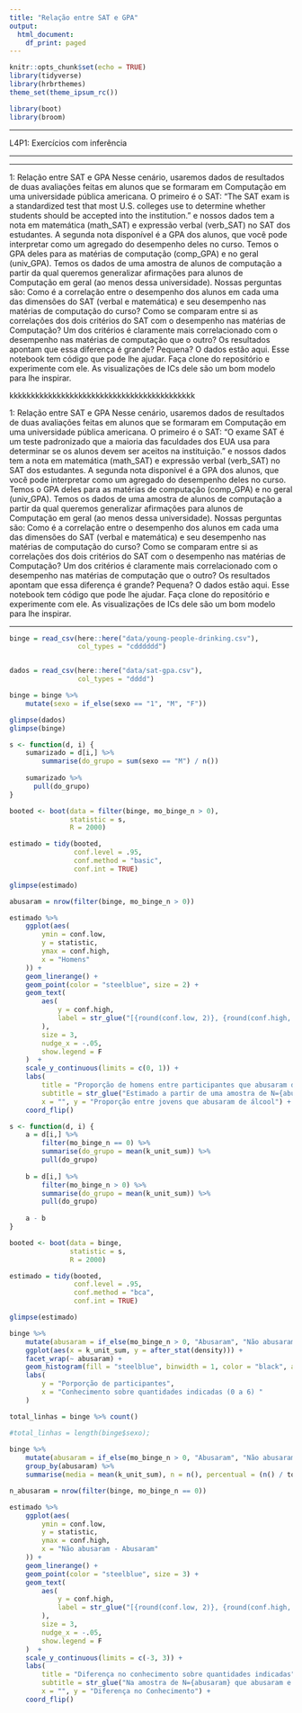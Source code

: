 ```yaml
---
title: "Relação entre SAT e GPA"
output:
  html_document:
    df_print: paged
---
```


```r
knitr::opts_chunk$set(echo = TRUE)
library(tidyverse)
library(hrbrthemes)
theme_set(theme_ipsum_rc())

library(boot)
library(broom)
```


---

L4P1: Exercícios com inferência

---


---

1: Relação entre SAT e GPA
Nesse cenário, usaremos dados de resultados de duas avaliações feitas em alunos que se formaram em Computação em uma universidade pública americana. O primeiro é o SAT: "The SAT exam is a standardized test that most U.S. colleges use to determine whether students should be accepted into the institution."  e nossos dados tem a nota em matemática (math_SAT) e expressão verbal (verb_SAT) no SAT dos estudantes. A segunda nota disponível é a GPA dos alunos, que você pode interpretar como um agregado do desempenho deles no curso. Temos o GPA deles para as matérias de computação (comp_GPA) e no geral (univ_GPA).
Temos os dados de uma amostra de alunos de computação a partir da qual queremos generalizar afirmações para alunos de Computação em geral (ao menos dessa universidade). Nossas perguntas são: 
Como é a correlação entre o desempenho dos alunos em cada uma das dimensões do SAT (verbal e matemática) e seu desempenho nas matérias de computação do curso? 
Como se comparam entre si as correlações dos dois critérios do SAT com o desempenho nas matérias de Computação? Um dos critérios é claramente mais correlacionado com o desempenho nas matérias de computação que o outro? Os resultados apontam que essa diferença é grande? Pequena? 
O dados estão aqui. Esse notebook tem código que pode lhe ajudar. Faça clone do repositório e experimente com ele. As visualizações de ICs dele são um bom modelo para lhe inspirar.


kkkkkkkkkkkkkkkkkkkkkkkkkkkkkkkkkkkkkkkkkkk


1: Relação entre SAT e GPA
Nesse cenário, usaremos dados de resultados de duas avaliações feitas em alunos que se formaram em Computação em uma universidade pública americana. O primeiro é o SAT: "O exame SAT é um teste padronizado que a maioria das faculdades dos EUA usa para determinar se os alunos devem ser aceitos na instituição."  e nossos dados tem a nota em matemática (math_SAT) e expressão verbal (verb_SAT) no SAT dos estudantes. A segunda nota disponível é a GPA dos alunos, que você pode interpretar como um agregado do desempenho deles no curso. Temos o GPA deles para as matérias de computação (comp_GPA) e no geral (univ_GPA).
Temos os dados de uma amostra de alunos de computação a partir da qual queremos generalizar afirmações para alunos de Computação em geral (ao menos dessa universidade). Nossas perguntas são: 
Como é a correlação entre o desempenho dos alunos em cada uma das dimensões do SAT (verbal e matemática) e seu desempenho nas matérias de computação do curso? 
Como se comparam entre si as correlações dos dois critérios do SAT com o desempenho nas matérias de Computação? Um dos critérios é claramente mais correlacionado com o desempenho nas matérias de computação que o outro? Os resultados apontam que essa diferença é grande? Pequena? 
O dados estão aqui. Esse notebook tem código que pode lhe ajudar. Faça clone do repositório e experimente com ele. As visualizações de ICs dele são um bom modelo para lhe inspirar.


---

```r
binge = read_csv(here::here("data/young-people-drinking.csv"), 
                 col_types = "cdddddd")


dados = read_csv(here::here("data/sat-gpa.csv"), 
                 col_types = "dddd")

binge = binge %>% 
    mutate(sexo = if_else(sexo == "1", "M", "F"))

glimpse(dados)
glimpse(binge)
```


```r
s <- function(d, i) {
    sumarizado = d[i,] %>% 
        summarise(do_grupo = sum(sexo == "M") / n())
    
    sumarizado %>% 
      pull(do_grupo)
}

booted <- boot(data = filter(binge, mo_binge_n > 0), 
               statistic = s, 
               R = 2000)

estimado = tidy(booted, 
                conf.level = .95,
                conf.method = "basic",
                conf.int = TRUE)

glimpse(estimado)
```


```r
abusaram = nrow(filter(binge, mo_binge_n > 0))

estimado %>% 
    ggplot(aes(
        ymin = conf.low,
        y = statistic,
        ymax = conf.high,
        x = "Homens"
    )) +
    geom_linerange() +
    geom_point(color = "steelblue", size = 2) +
    geom_text(
        aes(
            y = conf.high,
            label = str_glue("[{round(conf.low, 2)}, {round(conf.high, 2)}]")
        ),
        size = 3,
        nudge_x = -.05,
        show.legend = F
    )  +
    scale_y_continuous(limits = c(0, 1)) +
    labs(
        title = "Proporção de homens entre participantes que abusaram de álcool",
        subtitle = str_glue("Estimado a partir de uma amostra de N={abusaram}"),
        x = "", y = "Proporção entre jovens que abusaram de álcool") +
    coord_flip()
```


```r
s <- function(d, i) {
    a = d[i,] %>% 
        filter(mo_binge_n == 0) %>% 
        summarise(do_grupo = mean(k_unit_sum)) %>% 
        pull(do_grupo)
    
    b = d[i,] %>% 
        filter(mo_binge_n > 0) %>% 
        summarise(do_grupo = mean(k_unit_sum)) %>% 
        pull(do_grupo)
    
    a - b
}

booted <- boot(data = binge, 
               statistic = s, 
               R = 2000)

estimado = tidy(booted, 
                conf.level = .95,
                conf.method = "bca",
                conf.int = TRUE)

glimpse(estimado)
```

```r
binge %>% 
    mutate(abusaram = if_else(mo_binge_n > 0, "Abusaram", "Não abusaram")) %>% 
    ggplot(aes(x = k_unit_sum, y = after_stat(density))) + 
    facet_wrap(~ abusaram) + 
    geom_histogram(fill = "steelblue", binwidth = 1, color = "black", alpha = .5) + 
    labs(
        y = "Porporção de participantes", 
        x = "Conhecimento sobre quantidades indicadas (0 a 6) "
    )
```

```r

total_linhas = binge %>% count()

#total_linhas = length(binge$sexo);
  
binge %>% 
    mutate(abusaram = if_else(mo_binge_n > 0, "Abusaram", "Não abusaram"), percentual = n()) %>% 
    group_by(abusaram) %>% 
    summarise(media = mean(k_unit_sum), n = n(), percentual = (n() / total_linhas$n) * 100, .groups = "drop")

```


```r
n_abusaram = nrow(filter(binge, mo_binge_n == 0))

estimado %>% 
    ggplot(aes(
        ymin = conf.low,
        y = statistic,
        ymax = conf.high,
        x = "Não abusaram - Abusaram"
    )) +
    geom_linerange() +
    geom_point(color = "steelblue", size = 3) +
    geom_text(
        aes(
            y = conf.high,
            label = str_glue("[{round(conf.low, 2)}, {round(conf.high, 2)}]")
        ),
        size = 3,
        nudge_x = -.05,
        show.legend = F
    )  +
    scale_y_continuous(limits = c(-3, 3)) +
    labs(
        title = "Diferença no conhecimento sobre quantidades indicadas",
        subtitle = str_glue("Na amostra de N={abusaram} que abusaram e N={n_abusaram} que não"),
        x = "", y = "Diferença no Conhecimento") +
    coord_flip()
```


